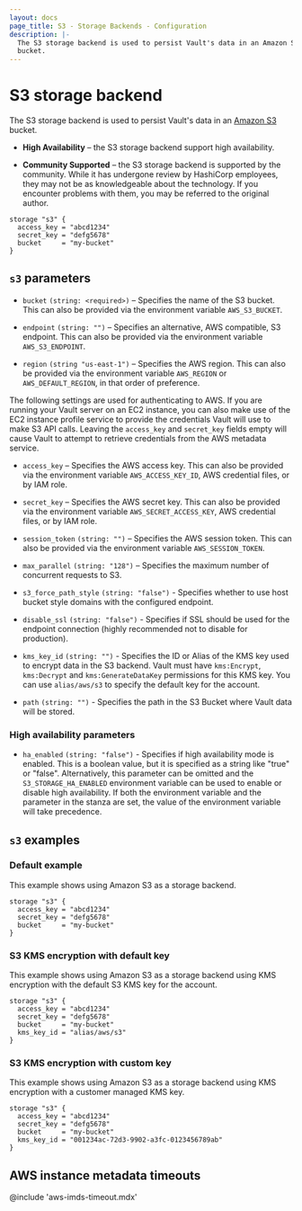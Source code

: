 ```yaml
---
layout: docs
page_title: S3 - Storage Backends - Configuration
description: |-
  The S3 storage backend is used to persist Vault's data in an Amazon S3
  bucket.
---
```


# S3 storage backend

The S3 storage backend is used to persist Vault's data in an [Amazon S3][s3]
bucket.

- **High Availability** – the S3 storage backend support high availability.

- **Community Supported** – the S3 storage backend is supported by the
  community. While it has undergone review by HashiCorp employees, they may not
  be as knowledgeable about the technology. If you encounter problems with them,
  you may be referred to the original author.

```hcl
storage "s3" {
  access_key = "abcd1234"
  secret_key = "defg5678"
  bucket     = "my-bucket"
}
```

## `s3` parameters

- `bucket` `(string: <required>)` – Specifies the name of the S3 bucket. This
  can also be provided via the environment variable `AWS_S3_BUCKET`.

- `endpoint` `(string: "")` – Specifies an alternative, AWS compatible, S3
  endpoint. This can also be provided via the environment variable
  `AWS_S3_ENDPOINT`.

- `region` `(string "us-east-1")` – Specifies the AWS region. This can also be
  provided via the environment variable `AWS_REGION` or `AWS_DEFAULT_REGION`,
  in that order of preference.

The following settings are used for authenticating to AWS. If you are
running your Vault server on an EC2 instance, you can also make use of the EC2
instance profile service to provide the credentials Vault will use to make
S3 API calls. Leaving the `access_key` and `secret_key` fields empty will
cause Vault to attempt to retrieve credentials from the AWS metadata service.

- `access_key` – Specifies the AWS access key. This can also be provided via
  the environment variable `AWS_ACCESS_KEY_ID`, AWS credential files, or by
  IAM role.

- `secret_key` – Specifies the AWS secret key. This can also be provided via
  the environment variable `AWS_SECRET_ACCESS_KEY`, AWS credential files, or
  by IAM role.

- `session_token` `(string: "")` – Specifies the AWS session token. This can
  also be provided via the environment variable `AWS_SESSION_TOKEN`.

- `max_parallel` `(string: "128")` – Specifies the maximum number of concurrent
  requests to S3.

- `s3_force_path_style` `(string: "false")` - Specifies whether to use host
  bucket style domains with the configured endpoint.

- `disable_ssl` `(string: "false")` - Specifies if SSL should be used for the
  endpoint connection (highly recommended not to disable for production).

- `kms_key_id` `(string: "")` - Specifies the ID or Alias of the KMS key used to
  encrypt data in the S3 backend. Vault must have `kms:Encrypt`, `kms:Decrypt`
  and `kms:GenerateDataKey` permissions for this KMS key. You can use 
  `alias/aws/s3` to specify the default key for the account.

- `path` `(string: "")` - Specifies the path in the S3 Bucket where Vault
  data will be stored.


### High availability parameters

- `ha_enabled` `(string: "false")` - Specifies if high availability mode is
  enabled. This is a boolean value, but it is specified as a string like "true"
  or "false". Alternatively, this parameter can be omitted and the 
  `S3_STORAGE_HA_ENABLED` environment variable can be used to 
  enable or disable high availability. If both the environment variable and 
  the parameter in the stanza are set, the value of the environment variable will 
  take precedence.
  

## `s3` examples

### Default example

This example shows using Amazon S3 as a storage backend.

```hcl
storage "s3" {
  access_key = "abcd1234"
  secret_key = "defg5678"
  bucket     = "my-bucket"
}
```

### S3 KMS encryption with default key

This example shows using Amazon S3 as a storage backend using KMS
encryption with the default S3 KMS key for the account.

```hcl
storage "s3" {
  access_key = "abcd1234"
  secret_key = "defg5678"
  bucket     = "my-bucket"
  kms_key_id = "alias/aws/s3"
}
```

### S3 KMS encryption with custom key

This example shows using Amazon S3 as a storage backend using KMS
encryption with a customer managed KMS key.

```hcl
storage "s3" {
  access_key = "abcd1234"
  secret_key = "defg5678"
  bucket     = "my-bucket"
  kms_key_id = "001234ac-72d3-9902-a3fc-0123456789ab"
}
```

[s3]: https://aws.amazon.com/s3/

## AWS instance metadata timeouts

@include 'aws-imds-timeout.mdx'
